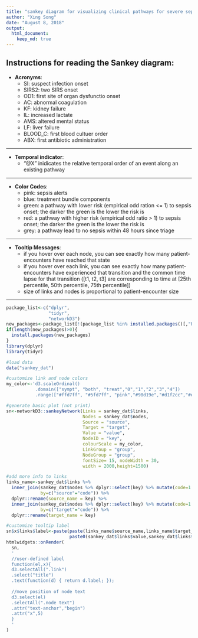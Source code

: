 ```yaml
---
title: "sankey diagram for visualizing clinical pathways for severe sepsis patients"
author: "Xing Song"
date: "August 8, 2018"
output: 
  html_document:
    keep_md: true 
---
```


## Instructions for reading the Sankey diagram:

* **Acronyms**:
    + SI: suspect infection onset
    + SIRS2: two SIRS onset
    + OD1: first site of organ dysfunctio onset
    + AC: abnormal coagulation
    + KF: kidney failure
    + IL: increased lactate
    + AMS: altered mental status
    + LF: liver failure
    + BLOOD_C: first blood cultuer order
    + ABX: first antibiotic administration
    
***

* **Temporal indicator**:
    + "@X" inidicates the relative temporal order of an event along an existing pathway
    
***
  
* **Color Codes**:
    + pink: sepsis alerts
    + blue: treatment bundle components
    + green: a pathway with lower risk (empirical odd ration <= 1) to sepsis onset; the darker the green is the lower the risk is 
    + red: a pathway with higher risk (empirical odd ratio > 1) to sepsis onset; the darker the green is the lower the risk is
    + grey: a pathway lead to no sepsis within 48 hours since triage
    
***

* **Tooltip Messages**:
    + if you hover over each node, you can see exactly how many patient-encounters have reached that state
    + if you hover over each link, you can see exactly how many patient-encounters have experienced that transition and the common time lapse for that transition
      ([t1, t2, t3] are corresponding to time at [25th percentile, 50th percentile, 75th percentile])
    + size of links and nodes is proportional to patient-encounter size
    
***
```r
package_list<-c("dplyr",
                "tidyr",
                "networkD3")
new_packages<-package_list[!(package_list %in% installed.packages()[,"Package"])]
if(length(new_packages)>0){
  install.packages(new_packages) 
}
library(dplyr)
library(tidyr)
```


```r
#load data
data("sankey_dat")

#customize link and node colors
my_color<-'d3.scaleOrdinal() 
           .domain(["sympt", "both", "treat","0","1","2","3","4"]) 
           .range(["#ffd7ff", "#5fd7ff", "pink","#98d19e","#d1f2cc","#e57373","#ef5350","#f44346"])'

#generate basic plot (not print)
sn<-networkD3::sankeyNetwork(Links = sankey_dat$links,
                             Nodes = sankey_dat$nodes,
                             Source = "source",
                             Target = "target",
                             Value = "value",
                             NodeID = "key",
                             colourScale = my_color,
                             LinkGroup = "group",
                             NodeGroup = "group",
                             fontSize= 15, nodeWidth = 30,
                             width = 2000,height=1500)

#add more info to links
links_name<-sankey_dat$links %>%
  inner_join(sankey_dat$nodes %>% dplyr::select(key) %>% mutate(code=1:n()-1),
             by=c("source"="code")) %>%
  dplyr::rename(source_name = key) %>%
  inner_join(sankey_dat$nodes %>% dplyr::select(key) %>% mutate(code=1:n()-1),
             by=c("target"="code")) %>%
  dplyr::rename(target_name = key)

#customize tooltip label
sn$x$links$label<-paste(paste(links_name$source_name,links_name$target_name,sep="->"),
                        paste0(sankey_dat$links$value,sankey_dat$links$label),sep="\n")
htmlwidgets::onRender(
  sn,
  '
  //user-defined label
  function(el,x){
  d3.selectAll(".link")
  .select("title")
  .text(function(d) { return d.label; });
  
  //move position of node text
  d3.select(el)
  .selectAll(".node text")
  .attr("text-anchor","begin")
  .attr("x",5)
  }
  '
)
```



